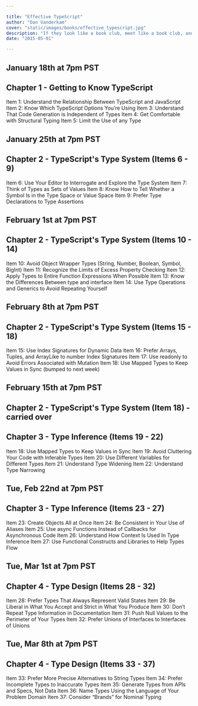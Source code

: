 ```yaml
---

title: "Effective TypeScript"
author: "Dan Vanderkam"
cover: "static/images/books/effective_typescript.jpg"
description: "If they look like a book club, meet like a book club, and discuss like a book club, then they probably are reading about typescript."
date: "2015-05-01"

---
```


## January 18th at 7pm PST
## Chapter 1 - Getting to Know TypeScript

Item 1: Understand the Relationship Between TypeScript and JavaScript
Item 2: Know Which TypeScript Options You’re Using
Item 3: Understand That Code Generation is Independent of Types
Item 4: Get Comfortable with Structural Typing
Item 5: Limit the Use of any Type

## January 25th at 7pm PST
## Chapter 2 - TypeScript's Type System (Items 6 - 9)

Item 6: Use Your Editor to Interrogate and Explore the Type System
Item 7: Think of Types as Sets of Values
Item 8: Know How to Tell Whether a Symbol Is in the Type Space or Value Space
Item 9: Prefer Type Declarations to Type Assertions


## February 1st at 7pm PST
## Chapter 2 - TypeScript's Type System (Items 10 - 14)

Item 10: Avoid Object Wrapper Types (String, Number, Boolean, Symbol, BigInt)
Item 11: Recognize the Limits of Excess Property Checking
Item 12: Apply Types to Entire Function Expressions When Possible
Item 13: Know the Differences Between type and interface
Item 14: Use Type Operations and Generics to Avoid Repeating Yourself

## February 8th at 7pm PST
## Chapter 2 - TypeScript's Type System (Items 15 - 18)

Item 15: Use Index Signatures for Dynamic Data
Item 16: Prefer Arrays, Tuples, and ArrayLike to number Index Signatures
Item 17: Use readonly to Avoid Errors Associated with Mutation
Item 18: Use Mapped Types to Keep Values in Sync (bumped to next week)


## February 15th at 7pm PST
## Chapter 2 - TypeScript's Type System (Item 18) - carried over
## Chapter 3 - Type Inference (Items 19 - 22)

Item 18: Use Mapped Types to Keep Values in Sync
Item 19: Avoid Cluttering Your Code with Inferable Types
Item 20: Use Different Variables for Different Types
Item 21: Understand Type Widening
Item 22: Understand Type Narrowing

## Tue, Feb 22nd at 7pm PST
## Chapter 3 - Type Inference (Items 23 - 27)

Item 23: Create Objects All at Once
Item 24: Be Consistent in Your Use of Aliases
Item 25: Use async Functions Instead of Callbacks for Asynchronous Code
Item 26: Understand How Context Is Used In Type Inference
Item 27: Use Functional Constructs and Libraries to Help Types Flow

## Tue, Mar 1st at 7pm PST
## Chapter 4 - Type Design (Items 28 - 32)

Item 28: Prefer Types That Always Represent Valid States
Item 29: Be Liberal in What You Accept and Strict in What You Produce
Item 30: Don’t Repeat Type Information in Documentation
Item 31: Push Null Values to the Perimeter of Your Types
Item 32: Prefer Unions of Interfaces to Interfaces of Unions

## Tue, Mar 8th at 7pm PST
## Chapter 4 - Type Design (Items 33 - 37)

Item 33: Prefer More Precise Alternatives to String Types
Item 34: Prefer Incomplete Types to Inaccurate Types
Item 35: Generate Types from APIs and Specs, Not Data
Item 36: Name Types Using the Language of Your Problem Domain
Item 37: Consider “Brands” for Nominal Typing
